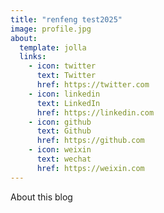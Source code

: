 ```yaml
---
title: "renfeng test2025"
image: profile.jpg
about:
  template: jolla
  links:
    - icon: twitter
      text: Twitter
      href: https://twitter.com
    - icon: linkedin
      text: LinkedIn
      href: https://linkedin.com
    - icon: github
      text: Github
      href: https://github.com
    - icon: weixin
      text: wechat
      href: https://weixin.com
---
```


About this blog
